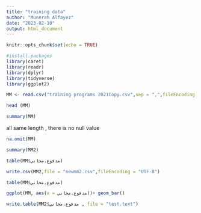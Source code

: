 ---
title: "training data"
author: "Munerah Alfayez"
date: "2023-02-10"
output: html_document
---

```{r setup, include=FALSE}
knitr::opts_chunk$set(echo = TRUE)
```

```{r}
#install.packages
library(caret)
library(readr)
library(dplyr)
library(tidyverse)
library(ggplot2)
```

```{r}

MM <- read.csv("training programs 2021Copy.csv",sep = ",",fileEncoding = "UTF-8")
```

```{r}
head (MM)

```

```{r}
summary(MM)
```
all same length , there is no null value 


```{r}
na.omit(MM)
```
```{r}
summary(MM2)
```
```{r}
table(MM$مدفوع.مجاني)
```
```{r}
write.csv(MM2,file = "newmm2.csv",fileEncoding = "UTF-8")
```

```{r}
table(MM$مدفوع.مجاني)
```

```{r}
ggplot(MM, aes(x = مدفوع.مجاني))+ geom_bar()

```
```{r}
write.table(MM2$مدفوع.مجاني , file = "test.text")

```


